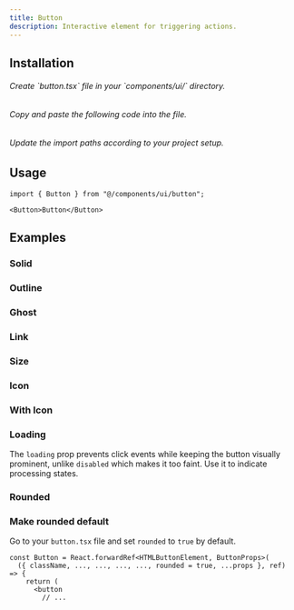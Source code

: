 ```yaml
---
title: Button
description: Interactive element for triggering actions.
---
```


<ComponentViewer name="button-demo"/>

## Installation

<Stepper totalSteps={3}>
  <Step stepNumber={1}>
    <h6>Create `button.tsx` file in your `components/ui/` directory.</h6>
  </Step>
  <Step stepNumber={2}>
    <h6>Copy and paste the following code into the file.</h6>
    <ComponentSource name="button" />
  </Step>
  <Step stepNumber={3}>
    <h6>Update the import paths according to your project setup.</h6>
  </Step>
</Stepper>

## Usage

```tsx
import { Button } from "@/components/ui/button";
```

```tsx
<Button>Button</Button>
```

## Examples 

### Solid 

<ComponentViewer className="mt-6" name="button-solid-demo"/>

### Outline 

<ComponentViewer className="mt-6" name="button-outline-demo"/>

### Ghost

<ComponentViewer className="mt-6" name="button-ghost-demo"/>

### Link

<ComponentViewer className="mt-6" name="button-link-demo"/>

### Size

<ComponentViewer className="mt-6" name="button-size-demo"/>

### Icon

<ComponentViewer className="mt-6" name="button-icon-demo"/>

### With Icon

<ComponentViewer className="mt-6" name="button-with-icon-demo"/>

### Loading

The `loading` prop prevents click events while keeping the button visually prominent, unlike `disabled` which makes it too faint. Use it to indicate processing states.

<ComponentViewer className="mt-6" name="button-loading-demo"/>

### Rounded

<ComponentViewer className="mt-6" name="button-rounded-demo"/>

### Make rounded default

Go to your `button.tsx` file and set `rounded` to `true` by default.

```tsx /rounded = true/
const Button = React.forwardRef<HTMLButtonElement, ButtonProps>(
  ({ className, ..., ..., ..., ..., rounded = true, ...props }, ref) => {
    return (
      <button
        // ...
```